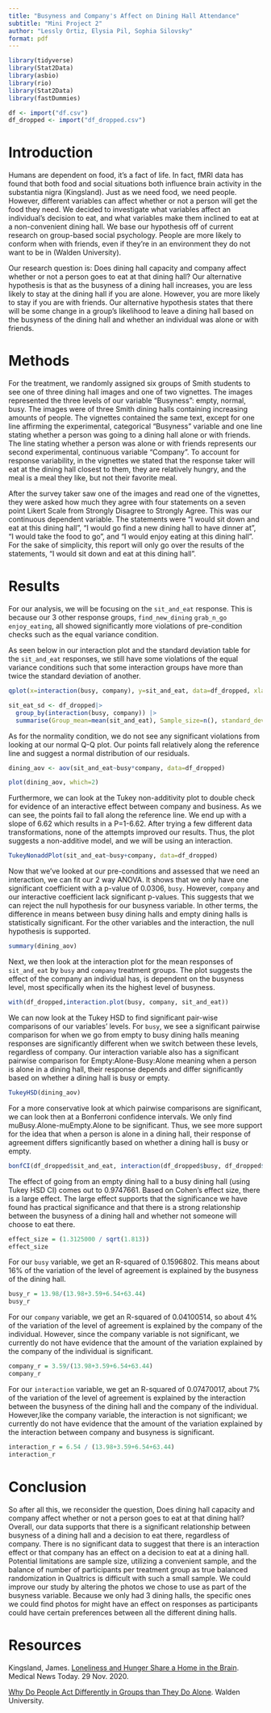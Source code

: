 ```yaml
---
title: "Busyness and Company's Affect on Dining Hall Attendance"
subtitle: "Mini Project 2"
author: "Lessly Ortiz, Elysia Pil, Sophia Silovsky"
format: pdf
---
```


```r
library(tidyverse)
library(Stat2Data)
library(asbio)
library(rio)
library(Stat2Data)
library(fastDummies)
```

```r
df <- import("df.csv")
df_dropped <- import("df_dropped.csv")
```

# Introduction

Humans are dependent on food, it’s a fact of life. In fact, fMRI data has found that both food and social situations both influence brain activity in the substantia nigra (Kingsland). Just as we need food, we need people. However, different variables can affect whether or not a person will get the food they need. We decided to investigate what variables affect an individual’s decision to eat, and what variables make them inclined to eat at a non-convenient dining hall. We base our hypothesis off of current research on group-based social psychology. People are more likely to conform when with friends, even if they’re in an environment they do not want to be in (Walden University). 

Our research question is: Does dining hall capacity and company affect whether or not a person goes to eat at that dining hall? Our alternative hypothesis is that as the busyness of a dining hall increases, you are less likely to stay at the dining hall if you are alone. However, you are more likely to stay if you are with friends. Our alternative hypothesis states that there will be some change in a group's likelihood to leave a dining hall based on the busyness of the dining hall and whether an individual was alone or with friends.


# Methods

For the treatment, we randomly assigned six groups of Smith students to see one of three dining hall images and one of two vignettes. The images represented the three levels of our variable "Busyness": empty, normal, busy. The images were of three Smith dining halls containing increasing amounts of people. The vignettes contained the same text, except for one line affirming the experimental, categorical "Busyness" variable and one line stating whether a person was going to a dining hall alone or with friends. The line stating whether a person was alone or with friends represents our second experimental, continuous variable "Company". To account for response variability, in the vignettes we stated that the response taker will eat at the dining hall closest to them, they are relatively hungry, and the meal is a meal they like, but not their favorite meal. 

After the survey taker saw one of the images and read one of the vignettes, they were asked how much they agree with four statements on a seven point Likert Scale from Strongly Disagree to Strongly Agree. This was our continuous dependent variable. The statements were "I would sit down and eat at this dining hall", "I would go find a new dining hall to have dinner at", "I would take the food to go", and "I would enjoy eating at this dining hall". For the sake of simplicity, this report will only go over the results of the statements, "I would sit down and eat at this dining hall". 


# Results

For our analysis, we will be focusing on the `sit_and_eat` response. This is because our 3 other response groups, `find_new_dining` `grab_n_go` `enjoy_eating`, all showed significantly more violations of pre-condition checks such as the equal variance condition. 

As seen below in our interaction plot and the standard deviation table for the `sit_and_eat` responses, we still have some violations of the equal variance conditions such that some interaction groups have more than twice the standard deviation of another.

```r
qplot(x=interaction(busy, company), y=sit_and_eat, data=df_dropped, xlab = "Interaction between Busyness and Company", ylab="Agreement Level", main = "Distribution of Agreement Level across Groups",geom="boxplot") + theme(axis.title = element_text(size = 15))
```

```r
sit_eat_sd <- df_dropped|>
  group_by(interaction(busy, company)) |>
  summarise(Group_mean=mean(sit_and_eat), Sample_size=n(), standard_dev=sd(sit_and_eat))
```

As for the normality condition, we do not see any significant violations from looking at our normal Q-Q plot. Our points fall relatively along the reference line and suggest a normal distribution of our residuals. 

```r
dining_aov <- aov(sit_and_eat~busy*company, data=df_dropped)

plot(dining_aov, which=2)
```

Furthermore, we can look at the Tukey non-additivity plot to double check for evidence of an interactive effect between company and business. As we can see, the points fail to fall along the reference line. We end up with a slope of 6.62 which results in a P=1-6.62. After trying a few different data transformations, none of the attempts improved our results. Thus, the plot suggests a non-additive model, and we will be using an interaction.

```r
TukeyNonaddPlot(sit_and_eat~busy+company, data=df_dropped)
```

Now that we've looked at our pre-conditions and assessed that we need an interaction, we can fit our 2 way ANOVA. It shows that we only have one significant coefficient with a p-value of 0.0306, `busy`. However, `company` and our interactive coefficient lack significant p-values. This suggests that we can reject the null hypothesis for our busyness variable. In other terms, the difference in means between busy dining halls and empty dining halls is statistically significant. For the other variables and the interaction, the null hypothesis is supported. 

```r
summary(dining_aov)
```

Next, we then look at the interaction plot for the mean responses of `sit_and_eat` by `busy` and `company` treatment groups. The plot suggests the effect of the company an individual has, is dependent on the busyness level, most specifically when its the highest level of busyness. 

```r
with(df_dropped,interaction.plot(busy, company, sit_and_eat))
```

We can now look at the Tukey HSD to find significant pair-wise comparisons of our variables' levels. For `busy`, we see a significant pairwise comparison for when we go from empty to busy dining halls meaning responses are significantly different when we switch between these levels, regardless of company. Our interaction variable also has a significant pairwise comparison for Empty:Alone-Busy:Alone meaning when a person is alone in a dining hall, their response depends and differ significantly based on whether a dining hall is busy or empty.

```r
TukeyHSD(dining_aov)
```

For a more conservative look at which pairwise comparisons are significant, we can look then at a Bonferroni confidence intervals. We only find muBusy.Alone-muEmpty.Alone to be significant. Thus, we see more support for the idea that when a person is alone in a dining hall, their response of agreement differs significantly based on whether a dining hall is busy or empty.

```r
bonfCI(df_dropped$sit_and_eat, interaction(df_dropped$busy, df_dropped$company), conf.level = 0.95)
```


The effect of going from an empty dining hall to a busy dining hall (using Tukey HSD CI) comes out to 0.9747661. Based on Cohen's effect size, there is a large effect. The large effect supports  that the significance we have found has practical significance and that there is a strong relationship between the busyness of a dining hall and whether not someone will choose to eat there.

```r
effect_size = (1.3125000 / sqrt(1.813))
effect_size
```


For our `busy` variable, we get an R-squared of 0.1596802. This means about 16% of the variation of the level of agreement is explained by the busyness of the dining hall. 
```r
busy_r = 13.98/(13.98+3.59+6.54+63.44)
busy_r
```

For our `company` variable, we get an R-squared of 0.04100514, so about 4% of the variation of the level of agreement is explained by the company of the individual. However, since the company variable is not significant, we currently do not have evidence that the amount of the variation explained by the company of the individual is significant. 

```r
company_r = 3.59/(13.98+3.59+6.54+63.44)
company_r
```


For our `interaction` variable, we get an R-squared of 0.07470017, about 7% of the variation of the level of agreement is explained by the interaction between the busyness of the dining hall and the company of the individual. However,like the company variable, the interaction is not significant; we currently do not have evidence that the amount of the variation explained by the interaction between company and busyness is significant. 

```r
interaction_r = 6.54 / (13.98+3.59+6.54+63.44)
interaction_r
```

# Conclusion

So after all this, we reconsider the question, Does dining hall capacity and company affect whether or not a person goes to eat at that dining hall? Overall, our data supports that there is a significant relationship between busyness of a dining hall and a decision to eat there, regardless of company. There is no significant data to suggest that there is an interaction effect or that company has an effect on a decision to eat at a dining hall. Potential limitations are sample size, utilizing a convenient sample, and the balance of number of participants per treatment group as true balanced randomization in Qualtrics is difficult with such a small sample. We could improve our study by altering the photos we chose to use as part of the busyness variable. Because we only had 3 dining halls, the specific ones we could find photos for might have an effect on responses as participants could have certain preferences between all the different dining halls.    


# Resources

Kingsland, James. [Loneliness and Hunger Share a Home in the Brain](https://www.medicalnewstoday.com/articles/loneliness-and-hunger-share-a-home-in-the-brain). Medical News Today. 29 Nov. 2020.

[Why Do People Act Differently in Groups than They Do Alone](https://www.waldenu.edu/online-masters-programs/ms-in-psychology/resource/why-do-people-act-differently-in-groups-than-they-do-alone). Walden University.